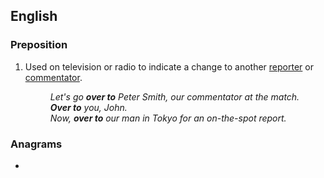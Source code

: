 ==English==

===Preposition===
{{en-prep}}

# Used on television or radio to indicate a change to another [[reporter]] or [[commentator]].
#: ''Let's go '''over to''' Peter Smith, our commentator at the match.''
#: '''''Over to''' you, John.''
#: ''Now, '''over to''' our man in Tokyo for an on-the-spot report.''

===Anagrams===
* {{anagrams|en|a=eoortv|tovero}}